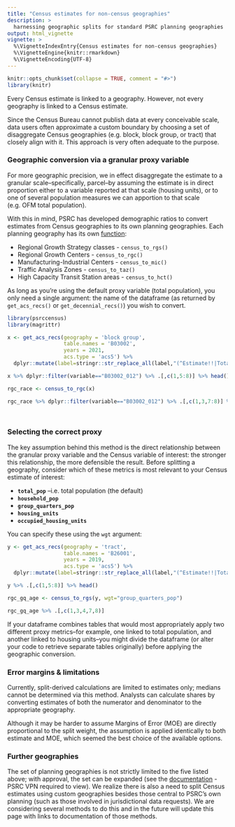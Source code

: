 ```yaml
---
title: "Census estimates for non-census geographies"
description: >
  harnessing geographic splits for standard PSRC planning geographies
output: html_vignette
vignette: >
  %\VignetteIndexEntry{Census estimates for non-census geographies}
  %\VignetteEngine{knitr::rmarkdown}
  %\VignetteEncoding{UTF-8}
---
```


```r
knitr::opts_chunk$set(collapse = TRUE, comment = "#>")
library(knitr)
```

Every Census estimate is linked to a geography. However, not every geography is linked to a Census estimate.

Since the Census Bureau cannot publish data at every conceivable scale, data users often approximate a custom boundary by choosing a set of disaggregate Census geographies (e.g. block, block group, or tract) that closely align with it. This approach is very often adequate to the purpose.

### Geographic conversion via a granular proxy variable

For more geographic precision, we in effect disaggregate the estimate to a granular scale--specifically, parcel--by assuming the estimate is in direct proportion either to a variable reported at that scale (housing units), or to one of several population measures we can apportion to that scale (e.g. OFM total population).

With this in mind, PSRC has developed demographic ratios to convert estimates from Census geographies to its own planning geographies. Each planning geography has its own [function](reference/census_to_psrcgeo.html): 

  *  Regional Growth Strategy classes    - `census_to_rgs()`
  *  Regional Growth Centers             - `census_to_rgc()`
  *  Manufacturing-Industrial Centers    - `census_to_mic()`
  *  Traffic Analysis Zones              - `census_to_taz()`
  *  High Capacity Transit Station areas - `census_to_hct()`

As long as you're using the default proxy variable (total population), you only need a single argument: the name of the dataframe (as returned by `get_acs_recs()` or `get_decennial_recs()`) you wish to convert.

```r
library(psrccensus)
library(magrittr)

x <- get_acs_recs(geography = 'block group',
                  table.names = 'B03002',
                  years = 2021,
                  acs.type = 'acs5') %>% 
  dplyr::mutate(label=stringr::str_replace_all(label,"(^Estimate!!|Total:!!)",""))

x %>% dplyr::filter(variable=="B03002_012") %>% .[,c(1,5:8)] %>% head()

rgc_race <- census_to_rgc(x)

rgc_race %>% dplyr::filter(variable=="B03002_012") %>% .[,c(1,3,7:8)] %>% head()

                          
```

### Selecting the correct proxy

The key assumption behind this method is the direct relationship between the granular proxy variable and the Census variable of interest: the stronger this relationship, the more defensible the result. Before splitting a geography, consider which of these metrics is most relevant to your Census estimate of interest:

  *  **`total_pop`** --i.e. total population (the default)
  *  **`household_pop`**
  *  **`group_quarters_pop`**
  *  **`housing_units`**
  *  **`occupied_housing_units`**

 You can specify these using the `wgt` argument:

```r

y <- get_acs_recs(geography = 'tract',
                  table.names = 'B26001',
                  years = 2019,
                  acs.type = 'acs5') %>% 
  dplyr::mutate(label=stringr::str_replace_all(label,"(^Estimate!!|Total:!!)",""))

y %>% .[,c(1,5:8)] %>% head()

rgc_gq_age <- census_to_rgs(y, wgt="group_quarters_pop")

rgc_gq_age %>% .[,c(1,3,4,7,8)]


```
If your dataframe combines tables that would most appropriately apply two different proxy metrics--for example, one linked to total population, and another linked to housing units--you might divide the dataframe (or alter your code to retrieve separate tables originally) before applying the geographic conversion. 

### Error margins & limitations

Currently, split-derived calculations are limited to estimates only; medians cannot be determined via this method. Analysts can calculate shares by converting estimates of both the numerator and denominator to the appropriate geography.

Although it may be harder to assume Margins of Error (MOE) are directly proportional to the split weight, the assumption is applied identically to both estimate and MOE, which seemed the best choice of the available options.


### Further geographies

The set of planning geographies is not strictly limited to the five listed above; with approval, the set can be expanded (see the [documentation](http://aws-linux/mediawiki/index.php/Geography_Split_Tables_in_Elmer) - PSRC VPN required to view). We realize there is also a need to split Census estimates using custom geographies besides those central to PSRC's own planning (such as those involved in jurisdictional data requests). We are considering several methods to do this and in the future will update this page with links to documentation of those methods.
